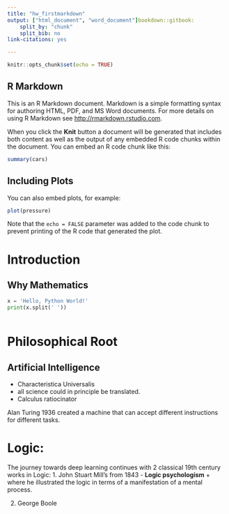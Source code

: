 ```yaml
---
title: "hw_firstmarkdown"
output: ["html_document", "word_document"]bookdown::gitbook:
    split_by: "chunk"
    split_bib: no
link-citations: yes

---
```


```r
knitr::opts_chunk$set(echo = TRUE)
```

## R Markdown

This is an R Markdown document. Markdown is a simple formatting syntax for authoring HTML, PDF, and MS Word documents. For more details on using R Markdown see <http://rmarkdown.rstudio.com>.

When you click the **Knit** button a document will be generated that includes both content as well as the output of any embedded R code chunks within the document. You can embed an R code chunk like this:

```r
summary(cars)
```

## Including Plots

You can also embed plots, for example:

```r
plot(pressure)
```

Note that the `echo = FALSE` parameter was added to the code chunk to prevent printing of the R code that generated the plot.

# Introduction 
## Why Mathematics 

```python
x = 'Hello, Python World!'
print(x.split(' '))
```
```r
```

# Philosophical Root

## Artificial Intelligence 
- Characteristica Universalis
+ all science could in principle be translated.
- Calculus ratiocinator 

Alan Turing 1936 created a machine that can accept different instructions for different tasks.


# Logic: 
The journey towards deep learning continues with 2 classical 19th century works in Logic: 
1. John Stuart Mill's <System of Logic> from 1843 - **Logic psychologism**
+ where he illustrated the logic in terms of a manifestation of a mental process.

2. George Boole












